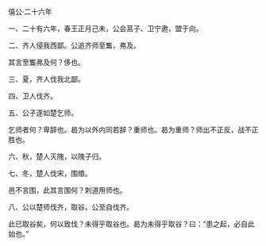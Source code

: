 

僖公·二十六年

一、二十有六年，春王正月己未，公会莒子、卫宁遬，盟于向。

二、齐人侵我西鄙。公追齐师至雟，弗及。

其言至雟弗及何？侈也。

三、夏，齐人伐我北鄙。

四、卫人伐齐。

五、公子遂如楚乞师。

乞师者何？卑辞也。曷为以外内同若辞？重师也。曷为重师？师出不正反，战不正胜也。

六、秋，楚人灭隗，以隗子归。

七、冬，楚人伐宋，围缗。

邑不言围，此其言围何？刺道用师也。

八、公以楚师伐齐，取谷。公至自伐齐。

此已取谷矣，何以致伐？未得乎取谷也。曷为未得乎取谷？曰：“患之起，必自此始也。”

